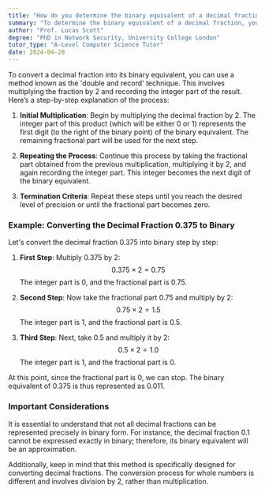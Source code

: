 ```yaml
---
title: "How do you determine the binary equivalent of a decimal fraction?"
summary: "To determine the binary equivalent of a decimal fraction, you multiply the fraction by 2 and record the integer part."
author: "Prof. Lucas Scott"
degree: "PhD in Network Security, University College London"
tutor_type: "A-Level Computer Science Tutor"
date: 2024-04-28
---
```


To convert a decimal fraction into its binary equivalent, you can use a method known as the 'double and record' technique. This involves multiplying the fraction by $2$ and recording the integer part of the result. Here’s a step-by-step explanation of the process:

1. **Initial Multiplication**: Begin by multiplying the decimal fraction by $2$. The integer part of this product (which will be either $0$ or $1$) represents the first digit (to the right of the binary point) of the binary equivalent. The remaining fractional part will be used for the next step.

2. **Repeating the Process**: Continue this process by taking the fractional part obtained from the previous multiplication, multiplying it by $2$, and again recording the integer part. This integer becomes the next digit of the binary equivalent. 

3. **Termination Criteria**: Repeat these steps until you reach the desired level of precision or until the fractional part becomes zero.

### Example: Converting the Decimal Fraction $0.375$ to Binary

Let's convert the decimal fraction $0.375$ into binary step by step:

1. **First Step**: Multiply $0.375$ by $2$:
   $$0.375 \times 2 = 0.75$$
   The integer part is $0$, and the fractional part is $0.75$.

2. **Second Step**: Now take the fractional part $0.75$ and multiply by $2$:
   $$0.75 \times 2 = 1.5$$
   The integer part is $1$, and the fractional part is $0.5$.

3. **Third Step**: Next, take $0.5$ and multiply it by $2$:
   $$0.5 \times 2 = 1.0$$
   The integer part is $1$, and the fractional part is $0$.

At this point, since the fractional part is $0$, we can stop. The binary equivalent of $0.375$ is thus represented as $0.011$.

### Important Considerations

It is essential to understand that not all decimal fractions can be represented precisely in binary form. For instance, the decimal fraction $0.1$ cannot be expressed exactly in binary; therefore, its binary equivalent will be an approximation.

Additionally, keep in mind that this method is specifically designed for converting decimal fractions. The conversion process for whole numbers is different and involves division by $2$, rather than multiplication.
    
